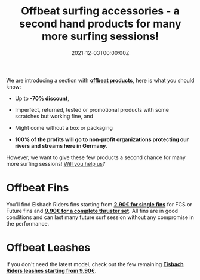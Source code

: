 ﻿---
title: Offbeat surfing accessories - a second hand products for many more surfing sessions!
date: "2021-12-03T00:00:00Z"
description: "We are introducing offbeat products with a discount off up to -70% discount, here is what you nee to know. "
label: "article"
featuredImage: ./images/offbeat-second-hand-surfboard-accessories-main.jpg
featuredImageSmall: ./images/offbeat-second-hand-surfboard-accessories-mobile.jpg
tags: ["gear"]
---



  
We are introducing a section with [**offbeat products**](https://secondwavesurfing.com/shop/product-category/offbeats/), here is what you should know:  
  
- Up to **-70% discount**,  
  
- Imperfect, returned, tested or promotional products with some scratches but working fine, and  
  
- Might come without a box or packaging
  
- **100% of the profits will go to non-profit organizations protecting our rivers and streams here in Germany**.  
  
However, we want to give these few products a second chance for many more surfing sessions! [Will you help us](https://secondwavesurfing.com/shop/product-category/offbeats/)? 


# Offbeat Fins

<ImageContainer
  img1={imgFins}
  alt1="offbeat second hand surfboard fins"
  caption1="Offbeat tested surfboard fins (© Eisbach Riders)"
/>

You'll find Eisbach Riders fins starting from **[2.90€ for single fins](https://secondwavesurfing.com/shop/product-category/offbeats/)** for FCS or Future fins and **[9.90€ for a complete thruster set](https://secondwavesurfing.com/shop/product-category/offbeats/)**. All fins are in good conditions and can last many future surf session without any compromise in the performance.


# Offbeat Leashes

<ImageContainer
  img1={imgLeashes}
  alt1="Offbeat tested surfboard leashes"
  caption1="Offbeat tested surfboard leashes (© Eisbach Riders)"
/>

If you don't need the latest model, check out the few remaining **[Eisbach Riders leashes starting from 9.90€](https://secondwavesurfing.com/shop/product-category/offbeats/)**.



